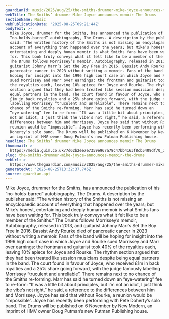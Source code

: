 ```yaml
---
guardianId: music/2025/aug/25/the-smiths-drummer-mike-joyce-announces-memoir-the-drums
webTitle: The Smiths’ drummer Mike Joyce announces memoir The Drums
sectionName: Music
webPublicationDate: '2025-08-25T09:21:44Z'
bodyText: >-
  Mike Joyce, drummer for the Smiths, has announced the publication of his
  “no-holds-barred” autobiography, The Drums. A description by the publisher
  said: “The written history of the Smiths is not missing an encyclopaedic
  account of everything that happened over the years; but Mike’s honest,
  entertaining and deeply human memoir is what Smiths fans have been waiting
  for. This book truly conveys what it felt like to be a member of the Smiths.”
  The Drums follows Morrissey’s memoir, Autobiography, released in 2013, and
  guitarist Johnny Marr’s Set the Boy Free in 2016. Bassist Andy Rourke died of
  pancreatic cancer in 2023 without writing a memoir. Fans of the band will be
  hoping for insight into the 1996 high court case in which Joyce and Rourke
  sued Morrissey and Marr over earnings: the frontman and guitarist took 40% of
  the royalties each, leaving 10% apiece for Joyce and Rourke. The rhythm
  section argued that they had been treated like session musicians despite being
  equal partners in the band. The court found in favour of Joyce, who received
  £1m in back royalties and a 25% share going forward, with the judge famously
  labelling Morrissey “truculent and unreliable”. There remains next to no
  chance of the Smiths re-forming. Marr has said he turned down an
  “eye-watering” fee to re-form: “It was a little bit about principles, but I’m
  not an idiot, I just think the vibe’s not right,” he said, a reference to the
  differences between him and Morrissey. Joyce has said that without Rourke, a
  reunion would be “impossible”. Joyce has recently been performing with Pete
  Doherty’s solo band. The Drums will be published on 6 November by New Modern,
  an imprint of HMV owner Doug Putman’s new Putman Publishing house.
headline: The Smiths’ drummer Mike Joyce announces memoir The Drums
thumbnail: >-
  https://media.guim.co.uk/7d62b2ee7e7359e967a78c47bb4163f8cb5409df/0_217_4717_3774/500.jpg
slug: the-smiths-drummer-mike-joyce-announces-memoir-the-drums
webUrl: >-
  https://www.theguardian.com/music/2025/aug/25/the-smiths-drummer-mike-joyce-announces-memoir-the-drums
generatedAt: '2025-08-25T13:32:37.745Z'
source: guardian-api
---
```

Mike Joyce, drummer for the Smiths, has announced the publication of his “no-holds-barred” autobiography, The Drums. A description by the publisher said: “The written history of the Smiths is not missing an encyclopaedic account of everything that happened over the years; but Mike’s honest, entertaining and deeply human memoir is what Smiths fans have been waiting for. This book truly conveys what it felt like to be a member of the Smiths.” The Drums follows Morrissey’s memoir, Autobiography, released in 2013, and guitarist Johnny Marr’s Set the Boy Free in 2016. Bassist Andy Rourke died of pancreatic cancer in 2023 without writing a memoir. Fans of the band will be hoping for insight into the 1996 high court case in which Joyce and Rourke sued Morrissey and Marr over earnings: the frontman and guitarist took 40% of the royalties each, leaving 10% apiece for Joyce and Rourke. The rhythm section argued that they had been treated like session musicians despite being equal partners in the band. The court found in favour of Joyce, who received £1m in back royalties and a 25% share going forward, with the judge famously labelling Morrissey “truculent and unreliable”. There remains next to no chance of the Smiths re-forming. Marr has said he turned down an “eye-watering” fee to re-form: “It was a little bit about principles, but I’m not an idiot, I just think the vibe’s not right,” he said, a reference to the differences between him and Morrissey. Joyce has said that without Rourke, a reunion would be “impossible”. Joyce has recently been performing with Pete Doherty’s solo band. The Drums will be published on 6 November by New Modern, an imprint of HMV owner Doug Putman’s new Putman Publishing house.
